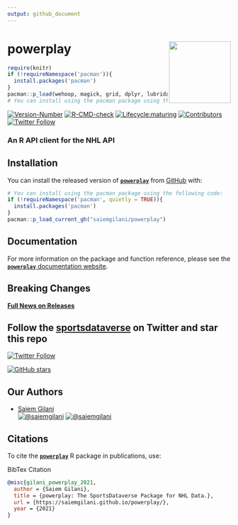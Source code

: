 ```yaml
---
output: github_document
---
```


# powerplay <a href='https://saiemgilani.github.io/powerplay/'><img src="man/figures/logo.png" align="right" height="139"/></a>
```r
require(knitr)
if (!requireNamespace('pacman')){
  install.packages('pacman')
}
pacman::p_load(wehoop, magick, grid, dplyr, lubridate)
# You can install using the pacman package using the following code:

```

<!-- badges: start -->
[![Version-Number](https://img.shields.io/github/r-package/v/saiemgilani/powerplay?label=powerplay&logo=R&style=for-the-badge)](https://github.com/saiemgilani/powerplay/)
[![R-CMD-check](https://img.shields.io/github/workflow/status/saiemgilani/powerplay/R-CMD-check?label=R-CMD-Check&logo=R&logoColor=white&style=for-the-badge)](https://github.com/saiemgilani/powerplay/actions/workflows/R-CMD-check.yaml) [![Lifecycle:maturing](https://img.shields.io/badge/lifecycle-maturing-blue.svg?style=for-the-badge&logo=github)](https://github.com/saiemgilani/powerplay/)  [![Contributors](https://img.shields.io/github/contributors/saiemgilani/powerplay?style=for-the-badge)](https://github.com/saiemgilani/powerplay/graphs/contributors) [![Twitter Follow](https://img.shields.io/twitter/follow/sportsdataverse?color=blue&label=%40sportsdataverse&logo=twitter&style=for-the-badge)](https://twitter.com/sportsdataverse)

<!-- badges: end -->
### An R API client for the NHL API

## **Installation**

You can install the released version of [**```powerplay```**](https://github.com/saiemgilani/powerplay/) from [GitHub](https://github.com/saiemgilani/powerplay) with:
``` r
# You can install using the pacman package using the following code:
if (!requireNamespace('pacman', quietly = TRUE)){
  install.packages('pacman')
}
pacman::p_load_current_gh("saiemgilani/powerplay")
```
## Documentation

For more information on the package and function reference, please see the  [**`powerplay`** documentation website](https://saiemgilani.github.io/powerplay/).

## **Breaking Changes**

[**Full News on Releases**](https://saiemgilani.github.io/powerplay/news/index.html)


## Follow the [sportsdataverse](https://twitter.com/sportsdataverse) on Twitter and star this repo

[![Twitter Follow](https://img.shields.io/twitter/follow/sportsdataverse?color=blue&label=%40sportsdataverse&logo=twitter&style=for-the-badge)](https://twitter.com/sportsdataverse) 

[![GitHub stars](https://img.shields.io/github/stars/saiemgilani/powerplay.svg?color=eee&logo=github&style=for-the-badge&label=Star%20powerplay&maxAge=2592000)](https://github.com/saiemgilani/powerplay/stargazers/)

## **Our Authors**

-   [Saiem Gilani](https://twitter.com/saiemgilani)       
<a href="https://twitter.com/saiemgilani" target="blank"><img src="https://img.shields.io/twitter/follow/saiemgilani?color=blue&label=%40saiemgilani&logo=twitter&style=for-the-badge" alt="@saiemgilani" /></a>
<a href="https://github.com/saiemgilani" target="blank"><img src="https://img.shields.io/github/followers/saiemgilani?color=eee&logo=Github&style=for-the-badge" alt="@saiemgilani" /></a>


## **Citations**

To cite the [**`powerplay`**](https://saiemgilani.github.io/powerplay/) R package in publications, use:

BibTex Citation
```bibtex
@misc{gilani_powerplay_2021,
  author = {Saiem Gilani},
  title = {powerplay: The SportsDataverse Package for NHL Data.},
  url = {https://saiemgilani.github.io/powerplay/},
  year = {2021}
}
```